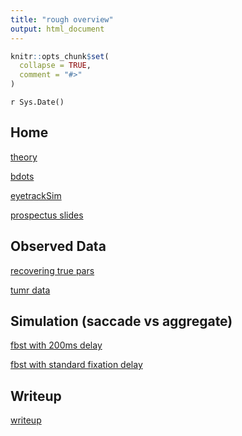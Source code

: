 ```yaml
---
title: "rough overview"
output: html_document
---
```


```r
knitr::opts_chunk$set(
  collapse = TRUE,
  comment = "#>"
)
```

`r Sys.Date()`

## Home

[theory](subdir/theory.html)

[bdots](subdir/bdots.html)

[eyetrackSim](subdir/eyetrackSim.html)

[prospectus slides](pdf/prospectus.pdf)


## Observed Data

[recovering true pars](subdir/recover_true_pars.html)

[tumr data](subdir/tumr_bdots.html)

## Simulation (saccade vs aggregate)

[fbst with 200ms delay](subdir/fbst_w_200ms_delay.html)

[fbst with standard fixation delay](subdir/fbst_with_fixation_delay.html)


## Writeup

[writeup](subdir/overview.html)
